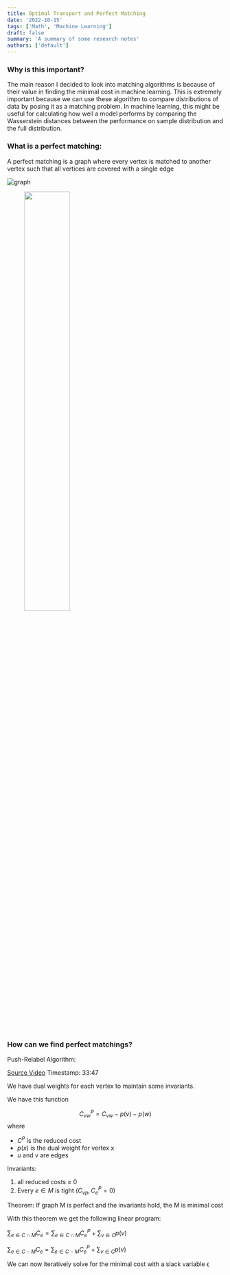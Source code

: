 ```yaml
---
title: Optimal Transport and Perfect Matching
date: '2022-10-15'
tags: ['Math', 'Machine Learning']
draft: false
summary: 'A summary of some research notes'
authors: ['default']
---
```


### Why is this important?

The main reason I decided to look into matching algorithms is because of their value in finding the minimal cost in machine learning. 
This is extremely important because we can use these algorithm to compare distributions of data by posing it as a matching problem. 
In machine learning, this might be useful for calculating how well a model performs by comparing the Wasserstein distances between the performance on sample distribution and the full distribution.

### What is a perfect matching:

A perfect matching is a graph where every vertex is matched to another vertex such that all vertices are covered with a single edge

![graph](/static/images/graph.png)

<figure>
        <img src="/static/images/graph.png"/ width="50%" height="50%" />
        <figcaption text-align="center" display="inline-block" margin="1px" width="85%" line-height={1.35} font-style="italic" ></figcaption>
</figure>

    

### How can we find perfect matchings?

Push-Relabel Algorithm:

[Source Video](https://www.youtube.com/watch?v=Wq2tkITYYHE)
Timestamp: 33:47

We have dual weights for each vertex to maintain some invariants. 

We have this function 

$$C^P_{vw} = C_{vw} - p(v) - p(w)$$
where
- $C^P$ is the reduced cost
- $p(x)$ is the dual weight for vertex x
- $u$ and $v$ are edges 

Invariants:
1. all reduced costs $\geq$  0
2. Every $e \in M$ is tight $(C_{vp}, C^P_{e} = 0)$

Theorem:
If graph M is perfect and the invariants hold, the M is minimal cost 

With this theorem we get the following linear program:

$\sum_{e \in C \cap M}C_e = \sum_{e \in C \cap M}C^P_e + \sum_{v \in C}p(v)$ 

$\sum_{e \in C - M}C_e = \sum_{e \in C - M}C^P_e + \sum_{v \in C}p(v)$ 

We can now iteratively solve for the minimal cost with a slack variable $\epsilon$